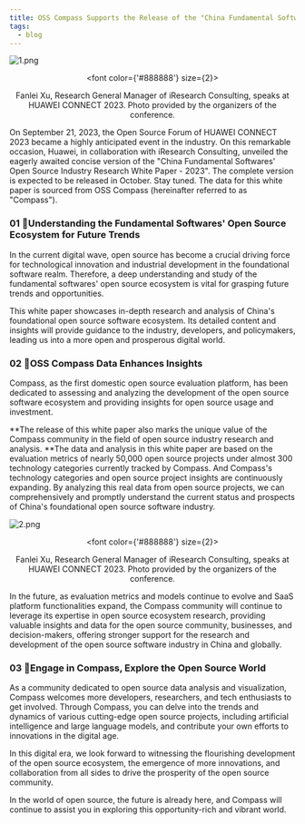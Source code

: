```yaml
---
title: OSS Compass Supports the Release of the "China Fundamental Softwares' Open Source Industry Research White Paper - 2023"
tags:
  - blog
---
```


![1.png](media/1.png)

<!--truncate-->

<center>

  <font color={'#888888'} size={2}>

Fanlei Xu, Research General Manager of iResearch Consulting, speaks at HUAWEI CONNECT 2023. Photo provided by the organizers of the conference.

  </font>

</center>

On September 21, 2023, the Open Source Forum of HUAWEI CONNECT 2023 became a highly anticipated event in the industry. On this remarkable occasion, Huawei, in collaboration with iResearch Consulting, unveiled the eagerly awaited concise version of the "China Fundamental Softwares' Open Source Industry Research White Paper - 2023". The complete version is expected to be released in October. Stay tuned. The data for this white paper is sourced from OSS Compass (hereinafter referred to as "Compass").

### 01 🌟Understanding the Fundamental Softwares' Open Source Ecosystem for Future Trends

In the current digital wave, open source has become a crucial driving force for technological innovation and industrial development in the foundational software realm. Therefore, a deep understanding and study of the fundamental softwares' open source ecosystem is vital for grasping future trends and opportunities.

This white paper showcases in-depth research and analysis of China's foundational open source software ecosystem. Its detailed content and insights will provide guidance to the industry, developers, and policymakers, leading us into a more open and prosperous digital world.

### 02 🌟OSS Compass Data Enhances Insights

Compass, as the first domestic open source evaluation platform, has been dedicated to assessing and analyzing the development of the open source software ecosystem and providing insights for open source usage and investment.

**The release of this white paper also marks the unique value of the Compass community in the field of open source industry research and analysis. **The data and analysis in this white paper are based on the evaluation metrics of nearly 50,000 open source projects under almost 300 technology categories currently tracked by Compass. And Compass's technology categories and open source project insights are continuously expanding. By analyzing this real data from open source projects, we can comprehensively and promptly understand the current status and prospects of China's foundational open source software industry.

![2.png](media/2.png)

<center>

  <font color={'#888888'} size={2}>

Fanlei Xu, Research General Manager of iResearch Consulting, speaks at HUAWEI CONNECT 2023. Photo provided by the organizers of the conference.

  </font>

</center>

In the future, as evaluation metrics and models continue to evolve and SaaS platform functionalities expand, the Compass community will continue to leverage its expertise in open source ecosystem research, providing valuable insights and data for the open source community, businesses, and decision-makers, offering stronger support for the research and development of the open source software industry in China and globally.

### 03 🌟Engage in Compass, Explore the Open Source World

As a community dedicated to open source data analysis and visualization, Compass welcomes more developers, researchers, and tech enthusiasts to get involved. Through Compass, you can delve into the trends and dynamics of various cutting-edge open source projects, including artificial intelligence and large language models, and contribute your own efforts to innovations in the digital age.

In this digital era, we look forward to witnessing the flourishing development of the open source ecosystem, the emergence of more innovations, and collaboration from all sides to drive the prosperity of the open source community.

In the world of open source, the future is already here, and Compass will continue to assist you in exploring this opportunity-rich and vibrant world.
